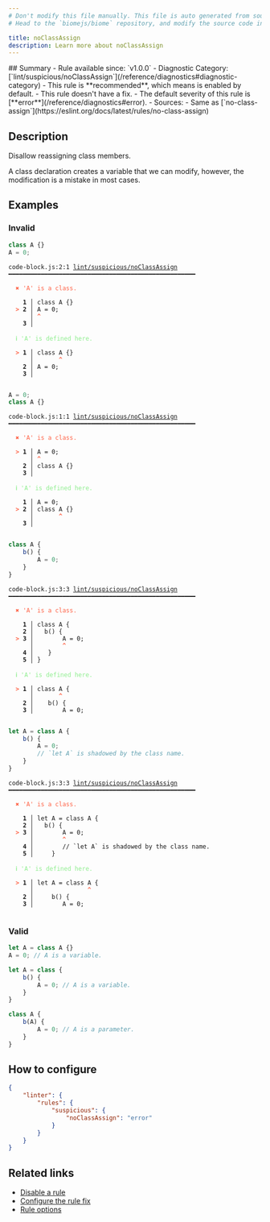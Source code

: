 ```yaml
---
# Don't modify this file manually. This file is auto generated from source, and you will lose your changes next time the website is built.
# Head to the `biomejs/biome` repository, and modify the source code in there.

title: noClassAssign
description: Learn more about noClassAssign
---
```


<Tabs>
<TabItem label="JavaScript (and super languages)" icon="seti:javascript">
## Summary
- Rule available since: `v1.0.0`
- Diagnostic Category: [`lint/suspicious/noClassAssign`](/reference/diagnostics#diagnostic-category)
- This rule is **recommended**, which means is enabled by default.
- This rule doesn't have a fix.
- The default severity of this rule is [**error**](/reference/diagnostics#error).
- Sources: 
  - Same as [`no-class-assign`](https://eslint.org/docs/latest/rules/no-class-assign)

## Description
Disallow reassigning class members.

A class declaration creates a variable that we can modify, however, the modification is a mistake in most cases.

## Examples

### Invalid

```js
class A {}
A = 0;
```

<pre class="language-text"><code class="language-text">code-block.js:2:1 <a href="https://biomejs.dev/linter/rules/no-class-assign">lint/suspicious/noClassAssign</a> ━━━━━━━━━━━━━━━━━━━━━━━━━━━━━━━━━━━━━━━━━━━━━━━━━━━━<br /><br />  <strong><span style="color: Tomato;">✖</span></strong> <span style="color: Tomato;">'A' is a class.</span><br />  <br />    <strong>1 │ </strong>class A &#123;&#125;<br />  <strong><span style="color: Tomato;">&gt;</span></strong> <strong>2 │ </strong>A = 0;<br />   <strong>   │ </strong><strong><span style="color: Tomato;">^</span></strong><br />    <strong>3 │ </strong><br />  <br />  <strong><span style="color: lightgreen;">ℹ</span></strong> <span style="color: lightgreen;">'A' is defined here.</span><br />  <br />  <strong><span style="color: Tomato;">&gt;</span></strong> <strong>1 │ </strong>class A &#123;&#125;<br />   <strong>   │ </strong>      <strong><span style="color: Tomato;">^</span></strong><br />    <strong>2 │ </strong>A = 0;<br />    <strong>3 │ </strong><br />  <br /></code></pre>

```js
A = 0;
class A {}
```

<pre class="language-text"><code class="language-text">code-block.js:1:1 <a href="https://biomejs.dev/linter/rules/no-class-assign">lint/suspicious/noClassAssign</a> ━━━━━━━━━━━━━━━━━━━━━━━━━━━━━━━━━━━━━━━━━━━━━━━━━━━━<br /><br />  <strong><span style="color: Tomato;">✖</span></strong> <span style="color: Tomato;">'A' is a class.</span><br />  <br />  <strong><span style="color: Tomato;">&gt;</span></strong> <strong>1 │ </strong>A = 0;<br />   <strong>   │ </strong><strong><span style="color: Tomato;">^</span></strong><br />    <strong>2 │ </strong>class A &#123;&#125;<br />    <strong>3 │ </strong><br />  <br />  <strong><span style="color: lightgreen;">ℹ</span></strong> <span style="color: lightgreen;">'A' is defined here.</span><br />  <br />    <strong>1 │ </strong>A = 0;<br />  <strong><span style="color: Tomato;">&gt;</span></strong> <strong>2 │ </strong>class A &#123;&#125;<br />   <strong>   │ </strong>      <strong><span style="color: Tomato;">^</span></strong><br />    <strong>3 │ </strong><br />  <br /></code></pre>

```js
class A {
	b() {
		A = 0;
	}
}
```

<pre class="language-text"><code class="language-text">code-block.js:3:3 <a href="https://biomejs.dev/linter/rules/no-class-assign">lint/suspicious/noClassAssign</a> ━━━━━━━━━━━━━━━━━━━━━━━━━━━━━━━━━━━━━━━━━━━━━━━━━━━━<br /><br />  <strong><span style="color: Tomato;">✖</span></strong> <span style="color: Tomato;">'A' is a class.</span><br />  <br />    <strong>1 │ </strong>class A &#123;<br />    <strong>2 │ </strong>	b() &#123;<br />  <strong><span style="color: Tomato;">&gt;</span></strong> <strong>3 │ </strong>		A = 0;<br />   <strong>   │ </strong>		<strong><span style="color: Tomato;">^</span></strong><br />    <strong>4 │ </strong>	&#125;<br />    <strong>5 │ </strong>&#125;<br />  <br />  <strong><span style="color: lightgreen;">ℹ</span></strong> <span style="color: lightgreen;">'A' is defined here.</span><br />  <br />  <strong><span style="color: Tomato;">&gt;</span></strong> <strong>1 │ </strong>class A &#123;<br />   <strong>   │ </strong>      <strong><span style="color: Tomato;">^</span></strong><br />    <strong>2 │ </strong>	b() &#123;<br />    <strong>3 │ </strong>		A = 0;<br />  <br /></code></pre>

```js
let A = class A {
	b() {
		A = 0;
		// `let A` is shadowed by the class name.
	}
}
```

<pre class="language-text"><code class="language-text">code-block.js:3:3 <a href="https://biomejs.dev/linter/rules/no-class-assign">lint/suspicious/noClassAssign</a> ━━━━━━━━━━━━━━━━━━━━━━━━━━━━━━━━━━━━━━━━━━━━━━━━━━━━<br /><br />  <strong><span style="color: Tomato;">✖</span></strong> <span style="color: Tomato;">'A' is a class.</span><br />  <br />    <strong>1 │ </strong>let A = class A &#123;<br />    <strong>2 │ </strong>	b() &#123;<br />  <strong><span style="color: Tomato;">&gt;</span></strong> <strong>3 │ </strong>		A = 0;<br />   <strong>   │ </strong>		<strong><span style="color: Tomato;">^</span></strong><br />    <strong>4 │ </strong>		// `let A` is shadowed by the class name.<br />    <strong>5 │ </strong>	&#125;<br />  <br />  <strong><span style="color: lightgreen;">ℹ</span></strong> <span style="color: lightgreen;">'A' is defined here.</span><br />  <br />  <strong><span style="color: Tomato;">&gt;</span></strong> <strong>1 │ </strong>let A = class A &#123;<br />   <strong>   │ </strong>              <strong><span style="color: Tomato;">^</span></strong><br />    <strong>2 │ </strong>	b() &#123;<br />    <strong>3 │ </strong>		A = 0;<br />  <br /></code></pre>

### Valid

```js
let A = class A {}
A = 0; // A is a variable.
```

```js
let A = class {
    b() {
        A = 0; // A is a variable.
    }
}
```

```js
class A {
	b(A) {
		A = 0; // A is a parameter.
	}
}
```

## How to configure
```json title="biome.json"
{
	"linter": {
		"rules": {
			"suspicious": {
				"noClassAssign": "error"
			}
		}
	}
}

```
## Related links

- [Disable a rule](/linter/#disable-a-rule)
- [Configure the rule fix](/linter#configure-the-rule-fix)
- [Rule options](/linter/#rule-options)

</TabItem>
</Tabs>

